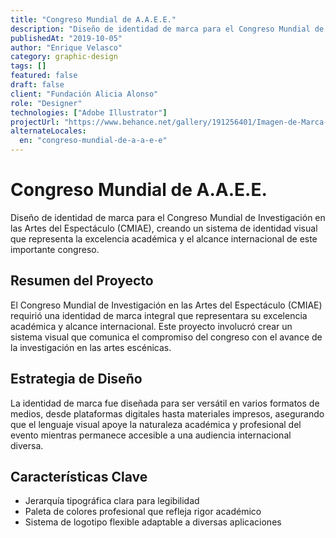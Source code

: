```yaml
---
title: "Congreso Mundial de A.A.E.E."
description: "Diseño de identidad de marca para el Congreso Mundial de Investigación en las Artes del Espectáculo (CMIAE), creando un sistema de identidad visual que representa la excelencia académica y el alcance internacional de este importante congreso."
publishedAt: "2019-10-05"
author: "Enrique Velasco"
category: graphic-design
tags: []
featured: false
draft: false
client: "Fundación Alicia Alonso"
role: "Designer"
technologies: ["Adobe Illustrator"]
projectUrl: "https://www.behance.net/gallery/191256401/Imagen-de-Marca-CMIAE"
alternateLocales:
  en: "congreso-mundial-de-a-a-e-e"
---
```


# Congreso Mundial de A.A.E.E.

Diseño de identidad de marca para el Congreso Mundial de Investigación en las Artes del Espectáculo (CMIAE), creando un sistema de identidad visual que representa la excelencia académica y el alcance internacional de este importante congreso.

## Resumen del Proyecto

El Congreso Mundial de Investigación en las Artes del Espectáculo (CMIAE) requirió una identidad de marca integral que representara su excelencia académica y alcance internacional. Este proyecto involucró crear un sistema visual que comunica el compromiso del congreso con el avance de la investigación en las artes escénicas.

## Estrategia de Diseño

La identidad de marca fue diseñada para ser versátil en varios formatos de medios, desde plataformas digitales hasta materiales impresos, asegurando que el lenguaje visual apoye la naturaleza académica y profesional del evento mientras permanece accesible a una audiencia internacional diversa.

## Características Clave

- Jerarquía tipográfica clara para legibilidad
- Paleta de colores profesional que refleja rigor académico
- Sistema de logotipo flexible adaptable a diversas aplicaciones
